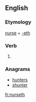 ==English==

===Etymology===
[[nurse]] + [[-eth]]

===Verb===
{{head|en|verb form}}

# {{en-archaic third-person singular of|nurse}}

===Anagrams===
* [[hunters#English|hunters]]
* [[shunter#English|shunter]]

[[fr:nurseth]]